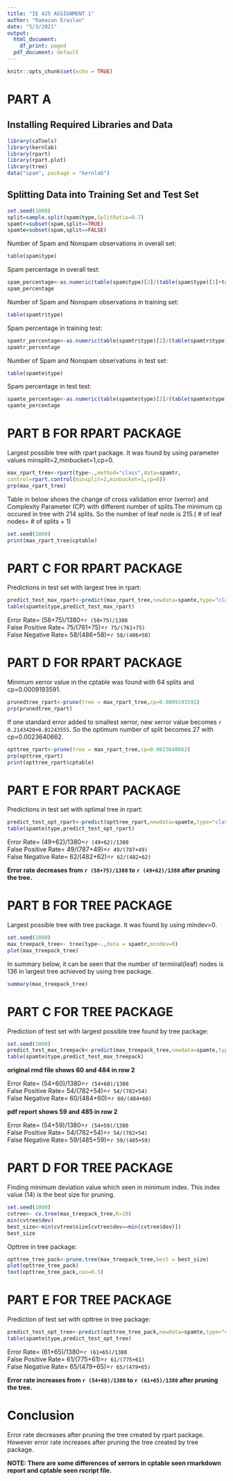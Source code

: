 ```yaml
---
title: "IE 425 ASSIGNMENT 1"
author: "Ramazan Eraslan"
date: "5/3/2021"
output:
  html_document:
    df_print: paged
  pdf_document: default
---
```


```r
knitr::opts_chunk$set(echo = TRUE)
```
# PART A
## Installing Required Libraries and Data
```r
library(caTools)
library(kernlab)
library(rpart)
library(rpart.plot)
library(tree)
data("spam", package = "kernlab")
```
## Splitting Data into Training Set and Test Set
```r
set.seed(1000)
split=sample.split(spam$type,SplitRatio=0.7)
spamtr=subset(spam,split==TRUE)
spamte=subset(spam,split==FALSE)
```
Number of Spam and Nonspam observations in overall set:
```r
table(spam$type)
```
Spam percentage in overall test:
```r
spam_percentage<-as.numeric(table(spam$type)[2]/(table(spam$type)[1]+table(spam$type)[2]))
spam_percentage
```

Number of Spam and Nonspam observations in training set:
```r
table(spamtr$type)
```
Spam percentage in training test:
```r
spamtr_percentage<-as.numeric(table(spamtr$type)[2]/(table(spamtr$type)[1]+table(spamtr$type)[2]))
spamtr_percentage
```
Number of Spam and Nonspam observations in test set:
```r
table(spamte$type)
```
Spam percentage in test test:
```r
spamte_percentage<-as.numeric(table(spamte$type)[2]/(table(spamte$type)[1]+table(spamte$type)[2]))
spamte_percentage
```

# PART B FOR RPART PACKAGE
Largest possible tree with rpart package. It was found by using parameter values minsplit=2,minbucket=1,cp=0.
```r
max_rpart_tree<-rpart(type~.,method="class",data=spamtr,
control=rpart.control(minsplit=2,minbucket=1,cp=0))
prp(max_rpart_tree)
```

Table in below shows the change of cross validation error (xerror) and Complexity Parameter (CP) with different number of splits.The minimum cp occured in tree with 214 splits. So the number of leaf node is 215.( # of leaf nodes= # of splits + 1)

```r
set.seed(1000)
print(max_rpart_tree$cptable)
```

# PART C FOR RPART PACKAGE
Predictions in test set with largest tree in rpart:
```r
predict_test_max_rpart<-predict(max_rpart_tree,newdata=spamte,type="class")
table(spamte$type,predict_test_max_rpart)
```
Error Rate= (58+75)/1380=`r (58+75)/1380` \
False Positive Rate= 75/(761+75)=`r 75/(761+75)` \
False Negative Rate= 58/(486+58)=`r 58/(486+58)`

# PART D FOR RPART PACKAGE
Minimum xerror value in the cptable was found with 64 splits and cp=0.0009193591.
```r

prunedtree_rpart<-prune(tree = max_rpart_tree,cp=0.0009193591)
prp(prunedtree_rpart)
```
If one standard error added to smallest xerror, new xerror value becomes `r 0.2143420+0.01243555`. So the optimum number of split becomes 27 with cp=0.0023640662.
```r
opttree_rpart<-prune(tree = max_rpart_tree,cp=0.0023640662)
prp(opttree_rpart)
print(opttree_rpart$cptable)
```


# PART E FOR RPART PACKAGE
Predictions in test set with optimal tree in rpart:
```r
predict_test_opt_rpart<-predict(opttree_rpart,newdata=spamte,type="class")
table(spamte$type,predict_test_opt_rpart)
```
Error Rate= (49+62)/1380=`r (49+62)/1380` \
False Positive Rate= 49/(787+49)=`r 49/(787+49)`\
False Negative Rate= 62/(482+62)=`r 62/(482+62)`

**Error rate decreases from `r (58+75)/1380` to `r (49+62)/1380` after pruning the tree.**

# PART B FOR TREE PACKAGE
Largest possible tree with tree package. It was found by using mindev=0.
```r
set.seed(1000)
max_treepack_tree<- tree(type~.,data = spamtr,mindev=0)
plot(max_treepack_tree)
```
In summary below, it can be seen that the number of terminal(leaf) nodes is 136 in largest tree achieved by using tree package.
```r
summary(max_treepack_tree)
```

# PART C FOR TREE PACKAGE

Prediction of test set with largest possible tree found by tree package:

```r
set.seed(1000)
predict_test_max_treepack<-predict(max_treepack_tree,newdata=spamte,type="class")
table(spamte$type,predict_test_max_treepack)
```
**original rmd file shows 60 and 484 in row 2**

Error Rate= (54+60)/1380=`r (54+60)/1380` \
False Positive Rate= 54/(782+54)=`r 54/(782+54)` \
False Negative Rate= 60/(484+60)=`r 60/(484+60)`\

**pdf report shows 59 and 485 in row 2**

Error Rate= (54+59)/1380=`r (54+59)/1380` \
False Positive Rate= 54/(782+54)=`r 54/(782+54)` \
False Negative Rate= 59/(485+59)=`r 59/(485+59)`\

# PART D FOR TREE PACKAGE

Finding minimum deviation value which seen in minimum index. This index value (14) is the best size for pruning.

```r
set.seed(1000)
cvtree<- cv.tree(max_treepack_tree,K=10)
min(cvtree$dev)
best_size<-min(cvtree$size[cvtree$dev==min(cvtree$dev)])
best_size

```

Opttree in tree package:

```r
opttree_tree_pack<-prune.tree(max_treepack_tree,best = best_size)
plot(opttree_tree_pack)
text(opttree_tree_pack,cex=0.5)
```

# PART E FOR TREE PACKAGE

Prediction of test set with opttree in tree package:

```r
predict_test_opt_tree<-predict(opttree_tree_pack,newdata=spamte,type="class")
table(spamte$type,predict_test_opt_tree)
```

Error Rate= (61+65)/1380=`r (61+65)/1380` \
False Positive Rate= 61/(775+61)=`r 61/(775+61)` \
False Negative Rate= 65/(479+65)=`r 65/(479+65)`

**Error rate increases from `r (54+60)/1380` to `r (61+65)/1380` after pruning the tree.**

# Conclusion
Error rate decreases after pruning the tree created by rpart package. However error rate increases after pruning the tree created by tree package.

**NOTE: There are some differences of xerrors in cptable seen rmarkdown report and cptable seen rscript file.** 


